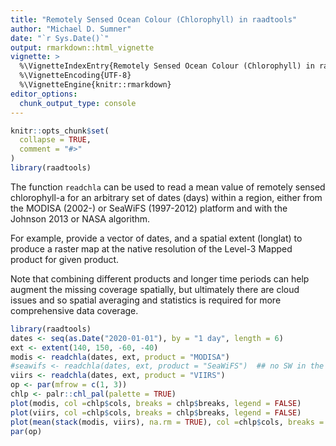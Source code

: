 ```yaml
---
title: "Remotely Sensed Ocean Colour (Chlorophyll) in raadtools"
author: "Michael D. Sumner"
date: "`r Sys.Date()`"
output: rmarkdown::html_vignette
vignette: >
  %\VignetteIndexEntry{Remotely Sensed Ocean Colour (Chlorophyll) in raadtools}
  %\VignetteEncoding{UTF-8}
  %\VignetteEngine{knitr::rmarkdown}
editor_options: 
  chunk_output_type: console
---
```


```r
knitr::opts_chunk$set(
  collapse = TRUE,
  comment = "#>"
)
library(raadtools)
```

The function `readchla` can be used to read a mean value of remotely sensed chlorophyll-a for an arbitrary set of dates (days) within a region, either from the MODISA (2002-) or SeaWiFS (1997-2012) platform and with the Johnson 2013 or NASA algorithm. 

For example, provide a vector of dates, and a spatial extent (longlat) to produce a raster map at the native resolution of the Level-3 Mapped product for given product. 


Note that combining different products and longer time periods can help augment the missing coverage spatially, but ultimately there are cloud issues and so spatial averaging and statistics is required for more comprehensive data coverage. 

```r
library(raadtools)
dates <- seq(as.Date("2020-01-01"), by = "1 day", length = 6)
ext <- extent(140, 150, -60, -40)
modis <- readchla(dates, ext, product = "MODISA")
#seawifs <- readchla(dates, ext, product = "SeaWiFS")  ## no SW in the collection atm
viirs <- readchla(dates, ext, product = "VIIRS")
op <- par(mfrow = c(1, 3))
chlp <- palr::chl_pal(palette = TRUE)
plot(modis, col =chlp$cols, breaks = chlp$breaks, legend = FALSE)
plot(viirs, col =chlp$cols, breaks = chlp$breaks, legend = FALSE)
plot(mean(stack(modis, viirs), na.rm = TRUE), col =chlp$cols, breaks = chlp$breaks, legend = FALSE)
par(op)


```


